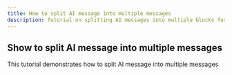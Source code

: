 ```yaml
---
title: How to split AI message into multiple messages
description: Tutorial on splitting AI messages into multiple blocks for better user interaction.
---
```


## Show to split AI message into multiple messages

This tutorial demonstrates how to split AI message into multiple messages